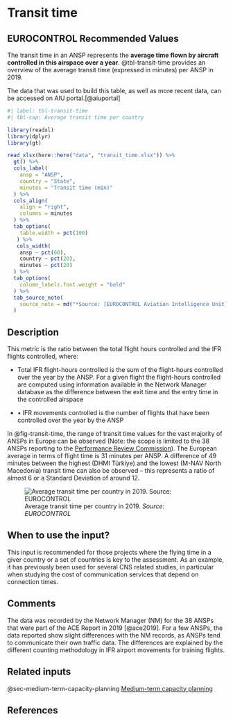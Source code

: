 # Transit time {#sec-transit-time}

## EUROCONTROL Recommended Values

The transit time in an ANSP represents the **average time flown by aircraft controlled in this airspace over a year**. 
@tbl-transit-time provides an overview of the average transit 
time (expressed in minutes) per ANSP in 2019.

The data that was used to build this table, as well as more recent data, can be accessed on AIU portal.[@aiuportal]

```r
#| label: tbl-transit-time
#| tbl-cap: Average transit time per country

library(readxl)
library(dplyr)
library(gt)

read_xlsx(here::here("data", "transit_time.xlsx")) %>%
  gt() %>%
  cols_label(
    ansp = "ANSP",
    country = "State",
    minutes = "Transit time (min)"
  ) %>%
  cols_align(
    align = "right",
    columns = minutes
  ) %>% 
  tab_options(
    table.width = pct(100)
   ) %>% 
   cols_width(
    ansp ~ pct(60),
    country ~ pct(20),
    minutes ~ pct(20)
  ) %>% 
  tab_options(
    column_labels.font.weight = "bold"
  ) %>%
  tab_source_note(
    source_note = md("*Source: [EUROCONTROL Aviation Intelligence Unit](https://ansperformance.eu/data/)*")
  )
```

## Description

This metric is the ratio between the total flight hours controlled and the IFR 
flights controlled, where: 

* Total IFR flight-hours controlled is the sum of the flight-hours controlled 
over the year by the ANSP. For a given flight the flight-hours controlled are 
computed using information available in the Network Manager database as the 
difference between the exit time and the entry time in the controlled airspace

* •	IFR movements controlled is the number of flights that have been controlled
over the year by the ANSP

In @fig-transit-time, the range of transit time values for the vast majority of 
ANSPs in Europe can be observed (Note: the scope is limited to the 38 ANSPs 
reporting to the [Performance Review Commission](https://ansperformance.eu/about/prc/)).
The European average in terms 
of flight time is 31 minutes per ANSP. A difference of 49 minutes between the 
highest (DHMI Türkiye) and the lowest (M-NAV North Macedonia) transit time can
also be observed – this represents a ratio of almost 6 or a Standard Deviation 
of around 12.

![Average transit time per country in 2019. *Source: EUROCONTROL*](figures/transit_time.svg){#fig-transit-time fig-align=center}

## When to use the input?

This input is recommended for those projects where the flying time in a giver
country or a set of countries is key to the assessment. As an example, it has 
previously been used for several CNS related studies, in particular when studying 
the cost of communication services that depend on connection times.

## Comments

The data was recorded by the Network Manager (NM) for the 38 ANSPs that were part
of the ACE Report in 2019 [@ace2019]. For a few ANSPs, the data reported show 
slight differences with the NM records, as ANSPs tend to communicate their own 
traffic data. The differences are explained by the different counting methodology 
in IFR airport movements for training flights.

## Related inputs

@sec-medium-term-capacity-planning [Medium-term capacity planning](#sec-medium-term-capacity-planning)

## References
